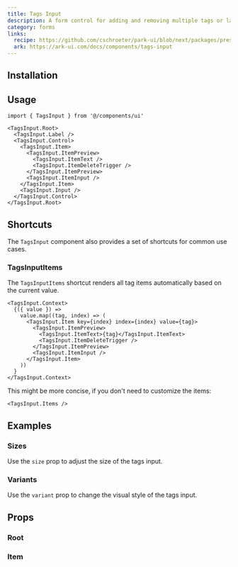 ```yaml
---
title: Tags Input
description: A form control for adding and removing multiple tags or labels.
category: forms
links:
  recipe: https://github.com/cschroeter/park-ui/blob/next/packages/preset/src/recipes/tags-input.ts
  ark: https://ark-ui.com/docs/components/tags-input
---
```


<ComponentExample name="basic" />

## Installation

<InstallationGuide />

## Usage

```tsx
import { TagsInput } from '@/components/ui'
```

```tsx
<TagsInput.Root>
  <TagsInput.Label />
  <TagsInput.Control>
    <TagsInput.Item>
      <TagsInput.ItemPreview>
        <TagsInput.ItemText />
        <TagsInput.ItemDeleteTrigger />
      </TagsInput.ItemPreview>
      <TagsInput.ItemInput />
    </TagsInput.Item>
    <TagsInput.Input />
  </TagsInput.Control>
</TagsInput.Root>
```


## Shortcuts

The `TagsInput` component also provides a set of shortcuts for common use cases.

### TagsInputItems

The `TagsInputItems` shortcut renders all tag items automatically based on the current value.

```tsx
<TagsInput.Context>
  {({ value }) =>
    value.map((tag, index) => (
      <TagsInput.Item key={index} index={index} value={tag}>
        <TagsInput.ItemPreview>
          <TagsInput.ItemText>{tag}</TagsInput.ItemText>
          <TagsInput.ItemDeleteTrigger />
        </TagsInput.ItemPreview>
        <TagsInput.ItemInput />
      </TagsInput.Item>
    ))
  }
</TagsInput.Context>
```

This might be more concise, if you don't need to customize the items:

```tsx
<TagsInput.Items />
```

## Examples

### Sizes

Use the `size` prop to adjust the size of the tags input.

<ComponentExample name="sizes" />

### Variants

Use the `variant` prop to change the visual style of the tags input.

<ComponentExample name="variants" />

## Props

### Root

<PropsTable part="Root" />

### Item

<PropsTable part="Item" />